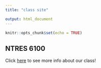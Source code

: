 ```yaml
---
title: "class site"

output: html_document
---
```


```r
knitr::opts_chunk$set(echo = TRUE)
```


## NTRES 6100

Click [here](https://nt246.github.io/NTRES-6100-data-science/index.html) to see more info about our class!